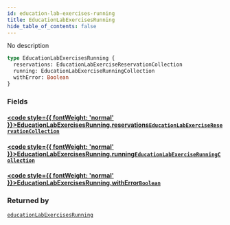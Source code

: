 ```yaml
---
id: education-lab-exercises-running
title: EducationLabExercisesRunning
hide_table_of_contents: false
---
```








No description

```graphql
type EducationLabExercisesRunning {
  reservations: EducationLabExerciseReservationCollection
  running: EducationLabExerciseRunningCollection
  withError: Boolean
}
```


### Fields

#### [<code style={{ fontWeight: 'normal' }}>EducationLabExercisesRunning.<b>reservations</b></code>](#)<Bullet />[`EducationLabExerciseReservationCollection`](/api/graphql/documentation/objects/education-lab-exercise-reservation-collection) <Badge class="secondary" text="object"/>
> 
> 

#### [<code style={{ fontWeight: 'normal' }}>EducationLabExercisesRunning.<b>running</b></code>](#)<Bullet />[`EducationLabExerciseRunningCollection`](/api/graphql/documentation/objects/education-lab-exercise-running-collection) <Badge class="secondary" text="object"/>
> 
> 

#### [<code style={{ fontWeight: 'normal' }}>EducationLabExercisesRunning.<b>withError</b></code>](#)<Bullet />[`Boolean`](/api/graphql/documentation/scalars/boolean) <Badge class="secondary" text="scalar"/>
> 
> 



### Returned by

[`educationLabExercisesRunning`](/api/graphql/documentation/queries/education-lab-exercises-running)  <Badge class="secondary" text="query"/>



